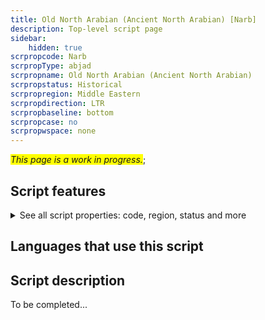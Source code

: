 ```yaml
---
title: Old North Arabian (Ancient North Arabian) [Narb]
description: Top-level script page
sidebar:
    hidden: true
scrpropcode: Narb
scrpropType: abjad
scrpropname: Old North Arabian (Ancient North Arabian)
scrpropstatus: Historical
scrpropregion: Middle Eastern
scrpropdirection: LTR
scrpropbaseline: bottom
scrpropcase: no
scrpropwspace: none
---
```


<span style='background-color:yellow'>_This page is a work in progress._</span>;


## Script features

<details>
<summary> See all script properties: code, region, status and more</summary>
<ScriptInfo />
</details>

## Languages that use this script

<WsList script='Narb' wsMax='5' />

## Script description

To be completed...

